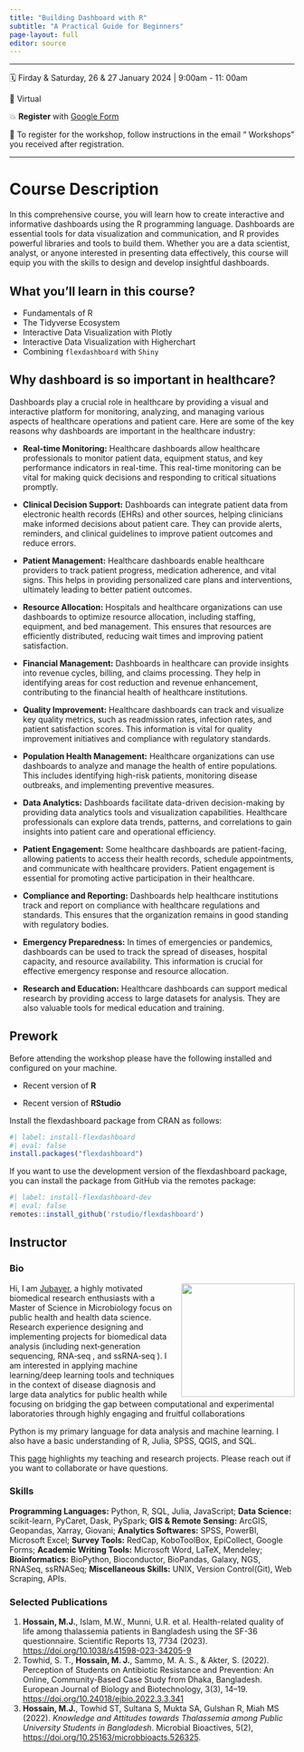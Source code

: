 ---
title: "Building Dashboard with R"
subtitle: "A Practical Guide for Beginners"
page-layout: full
editor: source
---

-------------------------------------------------------------------

🗓 Firday & Saturday, 26 & 27 January 2024 | 9:00am - 11: 00am 


🏨 Virtual

💥 **Register** with [Google Form](https://forms.gle/KsrZjLCz8JCuaQL97)

📝 To register for the workshop, follow instructions in the email “ Workshops” you received after registration.

----------------------------------------------------------------------
# Course Description
In this comprehensive course, you will learn how to create interactive and informative dashboards using the R programming language. Dashboards are essential tools for data visualization and communication, and R provides powerful libraries and tools to build them. Whether you are a data scientist, analyst, or anyone interested in presenting data effectively, this course will equip you with the skills to design and develop insightful dashboards.

## What you'll learn in this course? 
- Fundamentals of R 
- The Tidyverse Ecosystem 
- Interactive Data Visualization with Plotly 
- Interactive Data Visualization with Higherchart 
- Combining `flexdashboard` with `Shiny`

## Why dashboard is so important in healthcare?
Dashboards play a crucial role in healthcare by providing a visual and interactive platform for monitoring, analyzing, and managing various aspects of healthcare operations and patient care. Here are some of the key reasons why dashboards are important in the healthcare industry:

- **Real-time Monitoring:** Healthcare dashboards allow healthcare professionals to monitor patient data, equipment status, and key performance indicators in real-time. This real-time monitoring can be vital for making quick decisions and responding to critical situations promptly.

- **Clinical Decision Support:** Dashboards can integrate patient data from electronic health records (EHRs) and other sources, helping clinicians make informed decisions about patient care. They can provide alerts, reminders, and clinical guidelines to improve patient outcomes and reduce errors.

- **Patient Management:** Healthcare dashboards enable healthcare providers to track patient progress, medication adherence, and vital signs. This helps in providing personalized care plans and interventions, ultimately leading to better patient outcomes.

- **Resource Allocation:** Hospitals and healthcare organizations can use dashboards to optimize resource allocation, including staffing, equipment, and bed management. This ensures that resources are efficiently distributed, reducing wait times and improving patient satisfaction.

- **Financial Management:** Dashboards in healthcare can provide insights into revenue cycles, billing, and claims processing. They help in identifying areas for cost reduction and revenue enhancement, contributing to the financial health of healthcare institutions.


- **Quality Improvement:** Healthcare dashboards can track and visualize key quality metrics, such as readmission rates, infection rates, and patient satisfaction scores. This information is vital for quality improvement initiatives and compliance with regulatory standards.

- **Population Health Management:** Healthcare organizations can use dashboards to analyze and manage the health of entire populations. This includes identifying high-risk patients, monitoring disease outbreaks, and implementing preventive measures.

- **Data Analytics:** Dashboards facilitate data-driven decision-making by providing data analytics tools and visualization capabilities. Healthcare professionals can explore data trends, patterns, and correlations to gain insights into patient care and operational efficiency.

- **Patient Engagement:** Some healthcare dashboards are patient-facing, allowing patients to access their health records, schedule appointments, and communicate with healthcare providers. Patient engagement is essential for promoting active participation in their healthcare.

- **Compliance and Reporting:** Dashboards help healthcare institutions track and report on compliance with healthcare regulations and standards. This ensures that the organization remains in good standing with regulatory bodies.

- **Emergency Preparedness:** In times of emergencies or pandemics, dashboards can be used to track the spread of diseases, hospital capacity, and resource availability. This information is crucial for effective emergency response and resource allocation.

- **Research and Education:** Healthcare dashboards can support medical research by providing access to large datasets for analysis. They are also valuable tools for medical education and training.



## Prework

Before attending the workshop please have the following installed and configured on your machine.

-   Recent version of **R** 

-   Recent version of **RStudio**


Install the flexdashboard package from CRAN as follows:

```{r}
#| label: install-flexdashboard 
#| eval: false
install.packages("flexdashboard")
```

If you want to use the development version of the flexdashboard package, you can install the package from GitHub via the remotes package:

```{r}
#| label: install-flexdashboard-dev
#| eval: false
remotes::install_github('rstudio/flexdashboard')
```


## Instructor 
### Bio
![](images/JHossain.jpg){style="float:right;padding: 0 0 0 10px;" fig-alt="Headshot of Jubayer" width="200"} 

Hi, I am [Jubayer](https://hossainlab.github.io/), a highly motivated biomedical research enthusiasts with a Master of Science in Microbiology focus on public health and health data science. Research experience designing and implementing projects for biomedical data analysis (including next‑generation sequencing, RNA‑seq , and ssRNA‑seq ). I am interested in applying machine learning/deep learning tools and techniques in the context of disease diagnosis and large data analytics for public health while focusing on bridging the gap between computational and experimental laboratories through highly engaging and fruitful collaborations

Python is my primary language for data analysis and machine learning. I also have a basic understanding of R, Julia, SPSS, QGIS, and SQL.

This [page](https://hossainlab.github.io/) highlights my teaching and research projects. Please reach out if you want to collaborate or have questions.

### Skills 
**Programming Languages:** Python, R, SQL, Julia, JavaScript; **Data Science:** scikit-learn, PyCaret, Dask, PySpark; **GIS & Remote Sensing:** ArcGIS, Geopandas, Xarray, Giovani; **Analytics Softwares:** SPSS, PowerBI, Microsoft Excel; **Survey Tools:** RedCap, KoboToolBox, EpiCollect, Google Forms; **Academic Writing Tools:** Microsoft Word, LaTeX, Mendeley; **Bioinformatics:** BioPython, Bioconductor, BioPandas, Galaxy, NGS, RNASeq, ssRNASeq; **Miscellaneous Skills:** UNIX, Version Control(Git), Web Scraping, APIs.


### Selected Publications 
1. **Hossain, M.J.**, Islam, M.W., Munni, U.R. et al. Health-related quality of life among thalassemia patients in Bangladesh using the SF-36 questionnaire. Scientific Reports 13, 7734 (2023). <https://doi.org/10.1038/s41598-023-34205-9>
2. Towhid, S. T., **Hossain, M. J.**, Sammo, M. A. S., & Akter, S. (2022). Perception of Students on Antibiotic Resistance and Prevention: An Online, Community-Based Case Study from Dhaka, Bangladesh. European Journal of Biology and Biotechnology, 3(3), 14–19. <https://doi.org/10.24018/ejbio.2022.3.3.341>
3. **Hossain, M.J.**, Towhid ST, Sultana S, Mukta SA, Gulshan R, Miah MS (2022). *Knowledge and Attitudes towards Thalassemia among Public University Students in Bangladesh*. Microbial Bioactives, 5(2), <https://doi.org/10.25163/microbbioacts.526325>.


